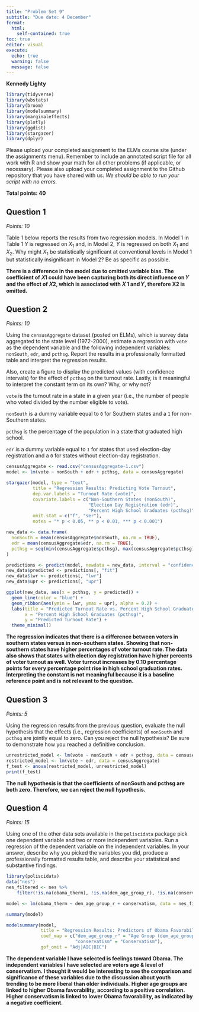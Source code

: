 ```yaml
---
title: "Problem Set 9"
subtitle: "Due date: 4 December"
format: 
  html:
    self-contained: true
toc: true
editor: visual
execute: 
  echo: true
  warning: false
  message: false
---
```


**Kennedy Lighty**

```r
library(tidyverse)
library(wbstats)
library(broom)
library(modelsummary)
library(marginaleffects)
library(plotly)
library(ggdist)
library(stargazer)
library(dplyr)
```

Please upload your completed assignment to the ELMs course site (under the assignments menu). Remember to include an annotated script file for all work with R and show your math for all other problems (if applicable, or necessary). Please also upload your completed assignment to the Github repository that you have shared with us. *We should be able to run your script with no errors.*

**Total points: 40**

## Question 1

*Points: 10*

Table 1 below reports the results from two regression models. In Model 1 in Table 1 $Y$ is regressed on $X_1$ and, in Model 2, $Y$ is regressed on both $X_1$ and $X_2$. Why might $X_1$ be statistically significant at conventional levels in Model 1 but statistically insignificant in Model 2? Be as specific as possible.

**There is a difference in the model due to omitted variable bias. The coefficient of 𝑋1 could have been capturing both its direct influence on 𝑌 and the effect of 𝑋2, which is associated with 𝑋 1 and 𝑌, therefore X2 is omitted.** 

## Question 2

*Points: 10*

Using the `censusAggregate` dataset (posted on ELMs), which is survey data aggregated to the state level (1972-2000), estimate a regression with `vote` as the dependent variable and the following independent variables: `nonSouth`, `edr`, and `pcthsg`. Report the results in a professionally formatted table and interpret the regression results.

Also, create a figure to display the predicted values (with confidence intervals) for the effect of `pcthsg` on the turnout rate. Lastly, is it meaningful to interpret the constant term on its own? Why, or why not?

::: callout-note
`vote` is the turnout rate in a state in a given year (i.e., the number of people who voted divided by the number eligible to vote).

`nonSouth` is a dummy variable equal to `0` for Southern states and a `1` for non-Southern states.

`pcthsg` is the percentage of the population in a state that graduated high school.

`edr` is a dummy variable equal to `1` for states that used election-day registration and a `0` for states without election-day registration.
:::

```r

censusAggregate <- read.csv("censusAggregate-1.csv")
model <- lm(vote ~ nonSouth + edr + pcthsg, data = censusAggregate)

stargazer(model, type = "text",
          title = "Regression Results: Predicting Vote Turnout",
          dep.var.labels = "Turnout Rate (vote)",
          covariate.labels = c("Non-Southern States (nonSouth)",
                               "Election Day Registration (edr)",
                               "Percent High School Graduates (pcthsg)"),
          omit.stat = c("f", "ser"),
          notes = "* p < 0.05, ** p < 0.01, *** p < 0.001")
```

```r
new_data <- data.frame(
  nonSouth = mean(censusAggregate$nonSouth, na.rm = TRUE),
  edr = mean(censusAggregate$edr, na.rm = TRUE),
  pcthsg = seq(min(censusAggregate$pcthsg), max(censusAggregate$pcthsg), length.out = 100)
)

predictions <- predict(model, newdata = new_data, interval = "confidence")
new_data$predicted <- predictions[, "fit"]
new_data$lwr <- predictions[, "lwr"]
new_data$upr <- predictions[, "upr"]

ggplot(new_data, aes(x = pcthsg, y = predicted)) +
  geom_line(color = "blue") +
  geom_ribbon(aes(ymin = lwr, ymax = upr), alpha = 0.2) +
  labs(title = "Predicted Turnout Rate vs. Percent High School Graduates",
       x = "Percent High School Graduates (pcthsg)",
       y = "Predicted Turnout Rate") +
  theme_minimal()
```

**The regression indicates that there is a difference between voters in southern states versus in non-southern states. Showing that non-southern states have higher percentages of voter turnout rate. The data also shows that states with election day registration have higher percents of voter turnout as well. Voter turnout increases by 0.10 percentage points for every percentage point rise in high school graduation rates. Interpreting the constant is not meaningful because it is a baseline reference point and is not relevant to the question.**

## Question 3

*Points: 5*

Using the regression results from the previous question, evaluate the null hypothesis that the effects (i.e., regression coefficients) of `nonSouth` and `pcthsg` are jointly equal to zero. Can you reject the null hypothesis? Be sure to demonstrate how you reached a definitive conclusion.

```r
unrestricted_model <- lm(vote ~ nonSouth + edr + pcthsg, data = censusAggregate)
restricted_model <- lm(vote ~ edr, data = censusAggregate)
f_test <- anova(restricted_model, unrestricted_model)
print(f_test)
```

**The null hypothesis is that the coefficients of nonSouth and pcthsg are both zero. Therefore, we can reject the null hypothesis.**

## Question 4

*Points: 15*

Using one of the other data sets available in the `poliscidata` package pick one dependent variable and two or more independent variables. Run a regression of the dependent variable on the independent variables. In your answer, describe why you picked the variables you did, produce a professionally formatted results table, and describe your statistical and substantive findings.

```r

library(poliscidata)
data("nes")
nes_filtered <- nes %>% 
    filter(!is.na(obama_therm), !is.na(dem_age_group_r), !is.na(conservatism))

model <- lm(obama_therm ~ dem_age_group_r + conservatism, data = nes_filtered)

summary(model)

modelsummary(model, 
             title = "Regression Results: Predictors of Obama Favorability",
             coef_map = c("dem_age_group_r" = "Age Group (dem_age_group_r)",
                          "conservatism" = "Conservatism"),
             gof_omit = "Adj|AIC|BIC")

```

**The dependent variable I have selected is feelings toward Obama. The independent variables I have selected are voters age & level of conservatism. I thought it would be interesting to see the comparison and significance of these variables due to the discussion about youth trending to be more liberal than older individuals.** **Higher age groups are linked to higher Obama favorability, according to a positive correlation. Higher conservatism is linked to lower Obama favorability, as indicated by a negative coefficient.**
